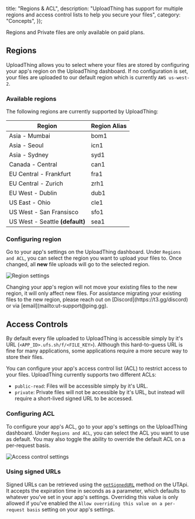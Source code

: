 
  title: "Regions & ACL",
  description:
    "UploadThing has support for multiple regions and access control lists to help you secure your files",
  category: "Concepts",
});

<Note>Regions and Private files are only available on paid plans.</Note>

## Regions

UploadThing allows you to select where your files are stored by configuring your
app's region on the UploadThing dashboard. If no configuration is set, your
files are uploaded to our default region which is currently `AWS us-west-2`.

### Available regions

The following regions are currently supported by UploadThing:

| Region                          | Region Alias |
| ------------------------------- | ------------ |
| Asia - Mumbai                   | bom1         |
| Asia - Seoul                    | icn1         |
| Asia - Sydney                   | syd1         |
| Canada - Central                | can1         |
| EU Central - Frankfurt          | fra1         |
| EU Central - Zurich             | zrh1         |
| EU West - Dublin                | dub1         |
| US East - Ohio                  | cle1         |
| US West - San Fransisco         | sfo1         |
| US West - Seattle **(default)** | sea1         |

### Configuring region

Go to your app's settings on the UploadThing dashboard. Under `Regions and ACL`,
you can select the region you want to upload your files to. Once changed, all
**new** file uploads will go to the selected region.

![Region settings](@/images/region-settings.png)

<Note>
  Changing your app's region will not move your existing files to the new
  region, it will only affect new files. For assistance migrating your existing
  files to the new region, please reach out on [Discord](https://t3.gg/discord)
  or via [email](mailto:ut-support@ping.gg).
</Note>

## Access Controls

By default every file uploaded to UploadThing is accessible simply by it's URL
(`<APP_ID>.ufs.sh/f/<FILE_KEY>`). Although this hard-to-guess URL is fine for
many applications, some applications require a more secure way to store their
files.

You can configure your app's access control list (ACL) to restrict access to
your files. UploadThing currently supports two different ACLs:

- `public-read`: Files will be accessible simply by it's URL.
- `private`: Private files will not be accessible by it's URL, but instead will
  require a short-lived signed URL to be accessed.

### Configuring ACL

To configure your app's ACL, go to your app's settings on the UploadThing
dashboard. Under `Regions and ACL`, you can select the ACL you want to use as
default. You may also toggle the ability to override the default ACL on a
per-request basis.

![Access control settings](@/images/acl-settings.png)

### Using signed URLs

Signed URLs can be retrieved using the
[`getSignedURL`](/api-reference/ut-api#get-signed-url) method on the UTApi. It
accepts the expiration time in seconds as a parameter, which defaults to
whatever you've set in your app's settings. Overriding this value is only
allowed if you've enabled the
`Allow overriding this value on a per-request basis` setting on your app's
settings.
